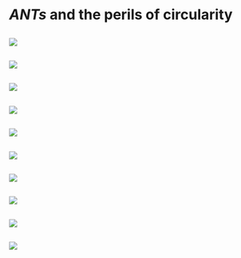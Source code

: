
# *ANTs* and the perils of circularity

##

![](./philosophy/circularity/figures/escherANTs.png)

##

![](./philosophy/circularity/figures/brianEmail.png)

##

![](./philosophy/circularity/figures/sleeping0.png)

##

![](./philosophy/circularity/figures/sleeping1.png)

##

![](./philosophy/circularity/figures/sleeping2.png)

##

![](./philosophy/circularity/figures/sleeping0.png)

##

![](./philosophy/circularity/figures/sleeping4.png)

##

![](./philosophy/circularity/figures/sleeping5.png)

##

![](./philosophy/circularity/figures/sleeping6.png)

##

![](./philosophy/circularity/figures/sleeping7.png)
